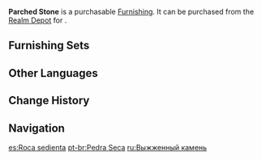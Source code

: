 {{Furnishing Infobox
|id             = 372213
|image          = Item Parched Stone.png
|category       = Landform
|subcategory    = Rock
|quality        = 3
|adeptal_energy = 20
|load           = 35
|reduced_load   = 24
|description    = Legends say that this kind of stone used to only appear in arid regions such as the deserts of [[Sumeru]], but it can now easily be found all over [[Liyue]].<br />Considering nobody would have manually transported it to Liyue from so far away, some otherwise-serious scholars came up with the rather audacious theory of "[[ley line]] shift," simply for everyone's amusement. The theory was inspired by the situation with [[Chasm's Doorstep]].
|source1        = [[Realm Depot]]
}}
'''Parched Stone''' is a purchasable [[Furnishing]]. It can be purchased from the [[Realm Depot]] for {{Item|Realm Currency|30|x=80}}.

==Furnishing Sets==
{{Craft Usage}}

==Other Languages==
{{Other Languages
|en      = Parched Stone
|zhs     = 渴泽石
|zhs_rm  = Kě Zé Shí
|zht     = 渴澤石
|zht_rm  = Kě Zé Shí
|zh_tl   = 
|ja      = 枯渇石
|ja_rm   = Kokatsu Ishi
|ja_tl   = Drying Up Stone
|ko      = 갈택석
|ko_rm   = Galtaekseok
|ko_tl   = Pond-Drying Up Stone
|es      = Roca sedienta
|es_tl   = Thirsty Rock
|fr      = Pierre sèche
|fr_tl   = Dry Stone
|ru      = Выжженный камень
|ru_tl   = Scorched Stone
|th      = หินเหลืองอร่ามคมชัด
|th_rm   = 
|th_tl   = 
|vi      = Kiệt Trạch Thạch
|vi_tl   = 
|de      = Dürrstein
|de_tl   = Parched Stone
|id      = Batu Gersang
|id_tl   = Barren Rock
|pt      = Pedra Seca
|pt_tl   = 
|tr      = Susuz Taş
|tr_tl   = 
|it      = Pietra inaridita
|it_tl   = 
}}

==Change History==
{{Change History|1.5}}

==Navigation==
{{Furnishing Navbox|exterior}}

[[es:Roca sedienta]]
[[pt-br:Pedra Seca]]
[[ru:Выжженный камень]]